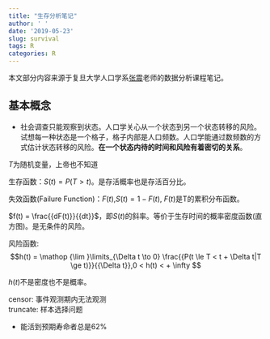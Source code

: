 ```yaml
---
title: "生存分析笔记"
author: ' '
date: '2019-05-23'
slug: survival
tags: R
categories: R
---
```

本文部分内容来源于复旦大学人口学系[张震](http://www.ssdpp.fudan.edu.cn/portal/1e2812ee711c4175a3304c7dbc7071e0/70VhqG.html)老师的数据分析课程笔记。

## 基本概念

+ 社会调查只能观察到状态。人口学关心从一个状态到另一个状态转移的风险。试想每一种状态是一个格子，格子内部是人口频数。人口学能通过数频数的方式估计状态转移的风险。**在一个状态内待的时间和风险有着密切的关系**。



$T$为随机变量，上帝也不知道

生存函数：$S(t) = P(T > t)$。是存活概率也是存活百分比。

失效函数(Failure Function)：$F(t)$,$S(t) = 1 - F(t)$, $F(t)$是T的累积分布函数。



$f(t) = \frac{{dF(t)}}{{dt}}$，即$S(t)$的斜率。等价于生存时间的概率密度函数(直方图)。是无条件的风险。

风险函数: $$h(t) = \mathop {\lim }\limits_{\Delta t \to 0} \frac{{P(t \le T < t + \Delta t|T \ge t)}}{{\Delta t}},0 < h(t) <  + \infty $$



$h(t)$不是密度也不是概率。


censor: 事件观测期内无法观测  
truncate: 样本选择问题

+ 能活到预期寿命者总是62\%

















